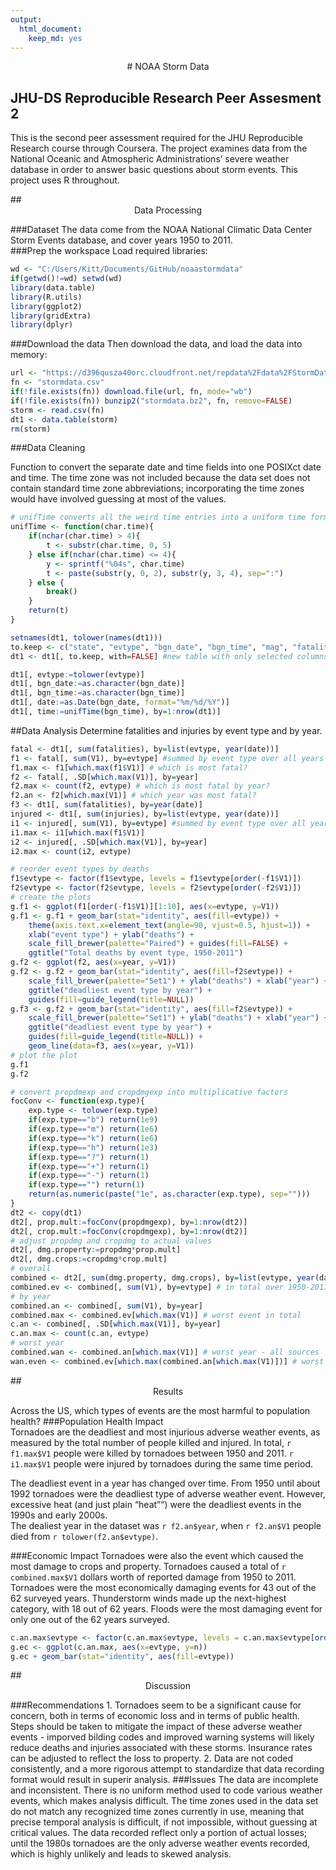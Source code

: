 ```yaml
---
output:
  html_document:
    keep_md: yes
---
```

<center># NOAA Storm Data</center>
## JHU-DS Reproducible Research Peer Assesment 2  
This is the second peer assessment required for the JHU Reproducible Research course through Coursera. The project examines data from the National Oceanic and Atmospheric Administrations' severe weather database in order to answer basic questions about storm events. This project uses R throughout.

##<center>Data Processing</center>
###Dataset
The data come from the NOAA National Climatic Data Center Storm Events database, and cover years 1950 to 2011.  
###Prep the workspace
Load required libraries:
```r
wd <- "C:/Users/Kitt/Documents/GitHub/noaastormdata"
if(getwd()!=wd) setwd(wd)
library(data.table)
library(R.utils)
library(ggplot2)
library(gridExtra)
library(dplyr)
```

###Download the data
Then download the data, and load the data into memory:
```r
url <- "https://d396qusza40orc.cloudfront.net/repdata%2Fdata%2FStormData.csv.bz2"
fn <- "stormdata.csv"
if(!file.exists(fn)) download.file(url, fn, mode="wb")
if(!file.exists(fn)) bunzip2("stormdata.bz2", fn, remove=FALSE)
storm <- read.csv(fn)
dt1 <- data.table(storm)
rm(storm)
```

###Data Cleaning

Function to convert the separate date and time fields into one POSIXct date and time. The time zone was not included because the data set does not contain standard time zone abbreviations; incorporating the time zones would have involved guessing at most of the values.

```r
# unifTime converts all the weird time entries into a uniform time format
unifTime <- function(char.time){
    if(nchar(char.time) > 4){
        t <- substr(char.time, 0, 5)
    } else if(nchar(char.time) <= 4){
        y <- sprintf("%04s", char.time)
        t <- paste(substr(y, 0, 2), substr(y, 3, 4), sep=":")
    } else {
        break()
    }
    return(t)
}

```

```r
setnames(dt1, tolower(names(dt1)))
to.keep <- c("state", "evtype", "bgn_date", "bgn_time", "mag", "fatalities", "injuries", "propdmg", "propdmgexp", "cropdmg", "cropdmgexp")
dt1 <- dt1[, to.keep, with=FALSE] #new table with only selected columns

dt1[, evtype:=tolower(evtype)]
dt1[, bgn_date:=as.character(bgn_date)]
dt1[, bgn_time:=as.character(bgn_time)]
dt1[, date:=as.Date(bgn_date, format="%m/%d/%Y")]
dt1[, time:=unifTime(bgn_time), by=1:nrow(dt1)]
```
##Data Analysis
Determine fatalities and injuries by event type and by year.
```r
fatal <- dt1[, sum(fatalities), by=list(evtype, year(date))]
f1 <- fatal[, sum(V1), by=evtype] #summed by event type over all years
f1.max <- f1[which.max(f1$V1)] # which is most fatal?
f2 <- fatal[, .SD[which.max(V1)], by=year]
f2.max <- count(f2, evtype) # which is most fatal by year?
f2.an <- f2[which.max(V1)] # which year was most fatal?
f3 <- dt1[, sum(fatalities), by=year(date)]
injured <- dt1[, sum(injuries), by=list(evtype, year(date))]
i1 <- injured[, sum(V1), by=evtype] #summed by event type over all years
i1.max <- i1[which.max(f1$V1)]
i2 <- injured[, .SD[which.max(V1)], by=year]
i2.max <- count(i2, evtype)

```
```r
# reorder event types by deaths
f1$evtype <- factor(f1$evtype, levels = f1$evtype[order(-f1$V1)])
f2$evtype <- factor(f2$evtype, levels = f2$evtype[order(-f2$V1)])
# create the plots
g.f1 <- ggplot(f1[order(-f1$V1)][1:10], aes(x=evtype, y=V1))
g.f1 <- g.f1 + geom_bar(stat="identity", aes(fill=evtype)) +
    theme(axis.text.x=element_text(angle=90, vjust=0.5, hjust=1)) +
    xlab("event type") + ylab("deaths") +
    scale_fill_brewer(palette="Paired") + guides(fill=FALSE) + 
    ggtitle("Total deaths by event type, 1950-2011")
g.f2 <- ggplot(f2, aes(x=year, y=V1))
g.f2 <- g.f2 + geom_bar(stat="identity", aes(fill=f2$evtype)) +
    scale_fill_brewer(palette="Set1") + ylab("deaths") + xlab("year") +
    ggtitle("deadliest event type by year") +
    guides(fill=guide_legend(title=NULL))
g.f3 <- g.f2 + geom_bar(stat="identity", aes(fill=f2$evtype)) +
    scale_fill_brewer(palette="Set1") + ylab("deaths") + xlab("year") +
    ggtitle("deadliest event type by year") +
    guides(fill=guide_legend(title=NULL)) +
    geom_line(data=f3, aes(x=year, y=V1))
# plot the plot
g.f1
g.f2
```
```r
# convert propdmexp and cropdmgexp into multiplicative factors
focConv <- function(exp.type){
    exp.type <- tolower(exp.type)
    if(exp.type=="b") return(1e9)
    if(exp.type=="m") return(1e6)
    if(exp.type=="k") return(1e6)
    if(exp.type=="h") return(1e3)
    if(exp.type=="?") return(1)
    if(exp.type=="+") return(1)
    if(exp.type=="-") return(1)
    if(exp.type=="") return(1)
    return(as.numeric(paste("1e", as.character(exp.type), sep="")))
}
dt2 <- copy(dt1)
dt2[, prop.mult:=focConv(propdmgexp), by=1:nrow(dt2)]
dt2[, crop.mult:=focConv(cropdmgexp), by=1:nrow(dt2)]
# adjust propdmg and cropdmg to actual values
dt2[, dmg.property:=propdmg*prop.mult]
dt2[, dmg.crops:=cropdmg*crop.mult]
# overall
combined <- dt2[, sum(dmg.property, dmg.crops), by=list(evtype, year(date))]
combined.ev <- combined[, sum(V1), by=evtype] # in total over 1950-2011
# by year
combined.an <- combined[, sum(V1), by=year]
combined.max <- combined.ev[which.max(V1)] # worst event in total
c.an <- combined[, .SD[which.max(V1)], by=year]
c.an.max <- count(c.an, evtype)
# worst year
combined.wan <- combined.an[which.max(V1)] # worst year - all sources
wan.even <- combined.ev[which.max(combined.an[which.max(V1)])] # worst event in that year

```
##<center>Results</center>
Across the US, which types of events are the most harmful to population health?
###Population Health Impact  
Tornadoes are the deadliest and most injurious adverse weather events, as measured by the total number of people killed and injured. In total, `r f1.max$V1` people were killed by tornadoes between 1950 and 2011. `r i1.max$V1` people were injured by tornadoes during the same time period.  

The deadliest event in a year has changed over time. From 1950 until about 1992 tornadoes were the deadliest type of adverse weather event. However, excessive heat (and just plain "heat"") were the deadliest events in the 1990s and early 2000s.    
The dealiest year in the dataset was `r f2.an$year`, when `r f2.an$V1` people died from `r tolower(f2.an$evtype)`.  

###Economic Impact
Tornadoes were also the event which caused the most damage to crops and property. Tornadoes caused a total of `r combined.max$V1` dollars worth of reported damage from 1950 to 2011.
Tornadoes were the most economically damaging events for 43 out of the 62 surveyed years. Thunderstorm winds made up the next-highest category, with 18 out of 62 years. Floods were the most damaging event for only one out of the 62 years surveyed.
```r
c.an.max$evtype <- factor(c.an.max$evtype, levels = c.an.max$evtype[order(-c.an.max$n)])
g.ec <- ggplot(c.an.max, aes(x=evtype, y=n))
g.ec + geom_bar(stat="identity", aes(fill=evtype))
```
##<center>Discussion</center>
###Recommendations
1. Tornadoes seem to be a significant cause for concern, both in terms of economic loss and in terms of public health. Steps should be taken to mitigate the impact of these adverse weather events - imporved bilding codes and improved warning systems will likely reduce deaths and injuries associated with these storms. Insurance rates can be adjusted to reflect the loss to property.
2. Data are not coded consistently, and a more rigorous attempt to standardize that data recording format would result in superir analysis.
###Issues
The data are incomplete and inconsistent. There is no uniform method used to code various weather events, which makes analysis difficult. The time zones used in the data set do not match any recognized time zones currently in use, meaning that precise temporal analysis is difficult, if not impossible, without guessing at critical values. The data recorded reflect only a portion of actual losses; until the 1980s tornadoes are the only adverse weather events recorded, which is highly unlikely and leads to skewed analysis.